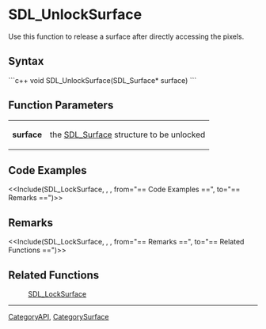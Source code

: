 
= SDL_UnlockSurface =
Use this function to release a surface after directly accessing the pixels.


== Syntax ==
```c++
void SDL_UnlockSurface(SDL_Surface* surface)
```

== Function Parameters ==
{|
|'''surface'''
|the [[SDL_Surface]] structure to be unlocked
|}

== Code Examples ==
<<Include(SDL_LockSurface, , , from="== Code Examples ==", to="== Remarks ==")>>

== Remarks ==
<<Include(SDL_LockSurface, , , from="== Remarks ==", to="== Related Functions ==")>>

== Related Functions ==
:[[SDL_LockSurface]]

----
[[CategoryAPI]], [[CategorySurface]]

